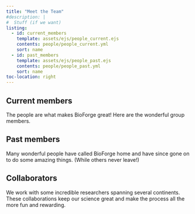 ```yaml
---
title: "Meet the Team"
#description: |
#  Stuff (if we want)
listing:
  - id: current_members
    template: assets/ejs/people_current.ejs
    contents: people/people_current.yml
    sort: name
  - id: past_members
    template: assets/ejs/people_past.ejs
    contents: people/people_past.yml
    sort: name
toc-location: right
---
```


## Current members

The people are what makes BioForge great! Here are the wonderful group members.

::: {#current_members}
:::

## Past members

Many wonderful people have called BioForge home and have since gone on to do some amazing things. (While others never leave!)

::: {#past_members}
:::

## Collaborators

We work with some incredible researchers spanning several continents. These collaborations keep our science great and make the process all the more fun and rewarding.